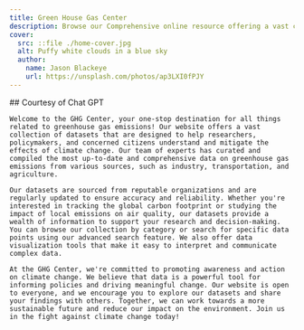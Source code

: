 ```yaml
---
title: Green House Gas Center
description: Browse our Comprehensive online resource offering a vast collection of up-to-date and reliable datasets.
cover:
  src: ::file ./home-cover.jpg
  alt: Puffy white clouds in a blue sky
  author:
    name: Jason Blackeye
    url: https://unsplash.com/photos/ap3LXI0fPJY
---
```



<Block type='wide'>
  <Prose>
    ## Courtesy of Chat GPT

    Welcome to the GHG Center, your one-stop destination for all things related to greenhouse gas emissions! Our website offers a vast collection of datasets that are designed to help researchers, policymakers, and concerned citizens understand and mitigate the effects of climate change. Our team of experts has curated and compiled the most up-to-date and comprehensive data on greenhouse gas emissions from various sources, such as industry, transportation, and agriculture.

    Our datasets are sourced from reputable organizations and are regularly updated to ensure accuracy and reliability. Whether you're interested in tracking the global carbon footprint or studying the impact of local emissions on air quality, our datasets provide a wealth of information to support your research and decision-making. You can browse our collection by category or search for specific data points using our advanced search feature. We also offer data visualization tools that make it easy to interpret and communicate complex data.

  </Prose>
</Block>

<Block >
  <Prose>

    At the GHG Center, we're committed to promoting awareness and action on climate change. We believe that data is a powerful tool for informing policies and driving meaningful change. Our website is open to everyone, and we encourage you to explore our datasets and share your findings with others. Together, we can work towards a more sustainable future and reduce our impact on the environment. Join us in the fight against climate change today!

  </Prose>
</Block>

<FeaturedDiscoveries />
